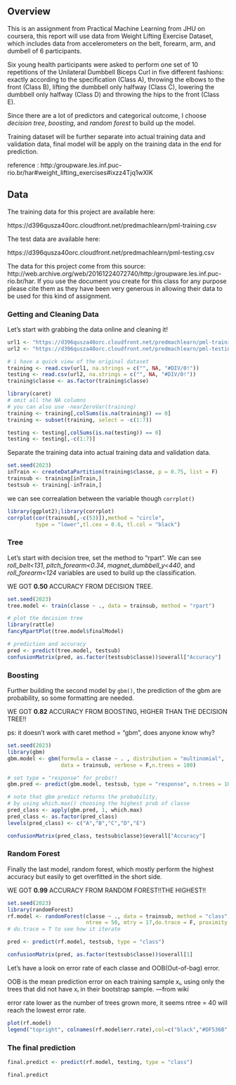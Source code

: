 
## Overview

This is an assignment from Practical Machine Learning from JHU on coursera, this report will use data from Weight Lifting Exercise Dataset, which includes data from accelerometers on the belt, forearm, arm, and dumbell of 6 participants. 

Six young health participants were asked to perform one set of 10 repetitions of the Unilateral Dumbbell Biceps Curl in five different fashions: exactly according to the specification (Class A), throwing the elbows to the front (Class B), lifting the dumbbell only halfway (Class C), lowering the dumbbell only halfway (Class D) and throwing the hips to the front (Class E).

Since there are a lot of predictors and categorical outcome, I choose _decision tree_, _boosting_, and _random forest_ to build up the model.

Training dataset will be further separate into actual training data and validation data, final model will be apply on the training data in the end for prediction.

reference : http:/groupware.les.inf.puc-rio.br/har#weight_lifting_exercises#ixzz4Tjq1wXIK


## Data
The training data for this project are available here:

https://d396qusza40orc.cloudfront.net/predmachlearn/pml-training.csv

The test data are available here:

https://d396qusza40orc.cloudfront.net/predmachlearn/pml-testing.csv


The data for this project come from this source: http://web.archive.org/web/20161224072740/http:/groupware.les.inf.puc-rio.br/har. If you use the document you create for this class for any purpose please cite them as they have been very generous in allowing their data to be used for this kind of assignment.


### Getting and Cleaning Data
Let's start with grabbing the data online and cleaning it!
```r
url1 <- "https://d396qusza40orc.cloudfront.net/predmachlearn/pml-training.csv"
url2 <- "https://d396qusza40orc.cloudfront.net/predmachlearn/pml-testing.csv"

# i have a quick view of the original dataset
training <- read.csv(url1, na.strings = c("", NA, "#DIV/0!"))
testing <- read.csv(url2, na.strings = c("", NA, "#DIV/0!"))
training$classe <- as.factor(training$classe)

library(caret)
# omit all the NA columns
# you can also use -nearZeroVar(training)
training <- training[,colSums(is.na(training)) == 0]
training <- subset(training, select = -c(1:7))

testing <- testing[,colSums(is.na(testing)) == 0]
testing <- testing[,-c(1:7)]
```

Separate the training data into actual training data and validation data.
```r
set.seed(2023)
inTrain <- createDataPartition(training$classe, p = 0.75, list = F)
trainsub <- training[inTrain,]
testsub <- training[-inTrain,]
```

we can see correalation between the variable though `corrplot()`
```r
library(ggplot2);library(corrplot)
corrplot(cor(trainsub[,-c(53)]),method = "circle",
         type = "lower",tl.cex = 0.6, tl.col = "black")
```



### Tree
Let's start with decision tree, set the method to "rpart".
We can see _roll_belt<131_, _pitch_forearm<0.34_, _magnet_dumbbell_y<440_, and _roll_forearm<124_ variables are used to build up the classification.

WE GOT **0.50** ACCURACY FROM DECISION TREE.

```r
set.seed(2023)
tree.model <- train(classe ~ ., data = trainsub, method = "rpart")

# plot the decision tree
library(rattle)
fancyRpartPlot(tree.model$finalModel)

# prediction and accuracy
pred <- predict(tree.model, testsub)
confusionMatrix(pred, as.factor(testsub$classe))$overall["Accuracy"]
```

### Boosting
Further building the second model by `gbm()`, the prediction of the gbm are probability, so some formatting are needed.

WE GOT **0.82** ACCURACY FROM BOOSTING, HIGHER THAN THE DECISION TREE!!

ps: it doesn't work with caret method = "gbm", does anyone know why?
```r
set.seed(2023)
library(gbm)
gbm.model <- gbm(formula = classe ~ . , distribution = "multinomial",
                 data = trainsub, verbose = F,n.trees = 100)

# set type = "response" for probs!!
gbm.pred <- predict(gbm.model, testsub, type = "response", n.trees = 100)

# note that gbm predict returns the probability,
# by using which.max() choosing the highest prob of classe
pred_class <- apply(gbm.pred, 1, which.max)
pred_class <- as.factor(pred_class)
levels(pred_class) <- c("A","B","C","D","E")

confusionMatrix(pred_class, testsub$classe)$overall["Accuracy"]
```

### Random Forest
Finally the last model, random forest, which mostly perform the highest accuracy but easily to get overfitted in the short side.

WE GOT **0.99** ACCURACY FROM RANDOM FOREST!!THE HIGHEST!!

```r
set.seed(2023)
library(randomForest)
rf.model <- randomForest(classe ~ ., data = trainsub, method = "class", 
                         ntree = 50, mtry = 17,do.trace = F, proximity = T, importance = T)
# do.trace = T to see how it iterate

pred <- predict(rf.model, testsub, type = "class")

confusionMatrix(pred, as.factor(testsub$classe))$overall[1]
```
Let's have a look on error rate of each classe and OOB(Out-of-bag) error.

OOB is the mean prediction error on each training sample xᵢ, using only the trees that did not have xᵢ in their bootstrap sample. ---from wiki

error rate lower as the number of trees grown more, it seems ntree = 40 will reach the lowest error rate.
```r
plot(rf.model)
legend("topright", colnames(rf.model$err.rate),col=c("black","#DF536B","#61D04F","#2297E6","#28E2E5","#CD0BBC"),cex=0.8,fill=c("black","#DF536B","#61D04F","#2297E6","#28E2E5","#CD0BBC"))
```


### The final prediction

```r
final.predict <- predict(rf.model, testing, type = "class")

final.predict
```

